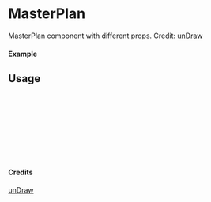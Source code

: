 
<Meta of={MasterPlan} title="unDraw/MasterPlan" />

# MasterPlan

MasterPlan component with different props.
Credit: [unDraw](https://undraw.co/illustrations)

#### Example

<Canvas of={MasterPlan.Primary} />

## Usage

```ts
import { MasterPlan } from "yadl-ui";

const Example = () => {
  return (
      <MasterPlan />
  );
};

export default Example;
```

#### Credits
[unDraw](https://undraw.co/illustrations)
